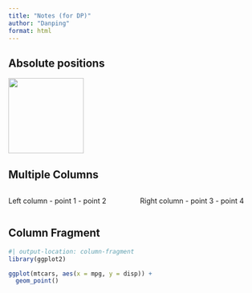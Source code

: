 ```yaml
---
title: "Notes (for DP)"
author: "Danping"
format: html
---
```



## Absolute positions

::: {.absolute .fragment bottom="25" left="100"}
![](images/howard-gentleman.jpeg){width="150" fig-alt="Howard dressed as a victorian gentleman"}
:::

## Multiple Columns

::: columns
::: {.column .fragment width="50%"}
Left column - point 1 - point 2
:::

::: {.column .fragment width="50%"}
Right column - point 3 - point 4
:::
:::

## Column Fragment

```r
#| output-location: column-fragment
library(ggplot2)

ggplot(mtcars, aes(x = mpg, y = disp)) +
  geom_point()
```

